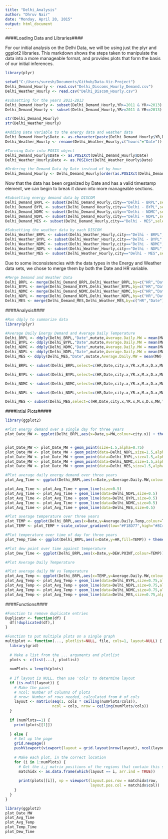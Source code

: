 ```yaml
---
title: "Delhi_Analysis"
author: "Dhruv Nair"
date: "Monday, April 20, 2015"
output: html_document
---
```



####Loading Data and Libraries####

For our initial analysis on the Delhi Data, we will be using just the plyr and ggplot2 libraries. This markdown shows the steps taken to manipulate the data into a more manageable format, and provides plots that form the basis of our initial inferences. 
 
```r
library(plyr)

setwd("C:/Users/suresh/Documents/Github/Data-Viz-Project")
Delhi_Demand_Hourly <- read.csv("Delhi_Discoms_Hourly_Demand.csv")
Delhi_Weather_Hourly <- read.csv("Delhi_Discom_Hourly.csv")

#subsetting for the years 2011-2013
Delhi_Demand_Hourly <- subset(Delhi_Demand_Hourly,YR>=2011 & YR<=2013)
Delhi_Demand_Hourly <- subset(Delhi_Demand_Hourly,YR>=2011 & YR<=2013)

str(Delhi_Demand_Hourly)
str(Delhi_Weather_Hourly)

#Adding Date Variable to the energy data and weather data
Delhi_Demand_Hourly$Date <- as.character(paste(Delhi_Demand_Hourly$YR,Delhi_Demand_Hourly$M,Delhi_Demand_Hourly$D,sep="-"))
Delhi_Weather_Hourly <- rename(Delhi_Weather_Hourly,c("hours"="Date"))

#Turning Date into POSIX object
Delhi_Demand_Hourly$Date <- as.POSIXct(Delhi_Demand_Hourly$Date)
Delhi_Weather_Hourly$Date <- as.POSIXct(Delhi_Weather_Hourly$Date)

#Ordering the Demand Data by Date instead of by hour
Delhi_Demand_Hourly <- Delhi_Demand_Hourly[order(as.POSIXct(Delhi_Demand_Hourly$Date)),]

```

Now that the data has been organized by Date and has a valid timestamp element, we can begin to break it down into more manageable sections.
```r

#Subsetting energy demand data by DISCOM
Delhi_Demand_BRPL <- subset(Delhi_Demand_Hourly,city=="Delhi - BRPL",select=city:Date)
Delhi_Demand_BYPL <- subset(Delhi_Demand_Hourly,city=="Delhi - BYPL",select=city:Date)
Delhi_Demand_NDMC <- subset(Delhi_Demand_Hourly,city=="Delhi - NDMC",select=city:Date)
Delhi_Demand_NDPL <- subset(Delhi_Demand_Hourly,city=="Delhi - NDPL",select=city:Date)
Delhi_Demand_MES <- subset(Delhi_Demand_Hourly,city=="Delhi - MES",select=city:Date)

#Subsetting the weather data by each DISCOM
Delhi_Weather_BRPL <- subset(Delhi_Weather_Hourly,city=="Delhi - BRPL",select=c(Date,city,YR,M,D,HR,TEMP,DEW.POINT))
Delhi_Weather_BYPL <- subset(Delhi_Weather_Hourly,city=="Delhi - BYPL",select=c(Date,city,YR,M,D,HR,TEMP,DEW.POINT))
Delhi_Weather_NDMC <- subset(Delhi_Weather_Hourly,city=="Delhi - NDMC",select=c(Date,city,YR,M,D,HR,TEMP,DEW.POINT))
Delhi_Weather_NDPL <- subset(Delhi_Weather_Hourly,city=="Delhi - NDPL",select=c(Date,city,YR,M,D,HR,TEMP,DEW.POINT))
Delhi_Weather_MES <- subset(Delhi_Weather_Hourly,city=="Delhi - MES",select=c(Date,city,YR,M,D,HR,TEMP,DEW.POINT))

```
Due to some inconsistencies with the data types in the Energy and Weather data sets, we chose to merge them by both the Date and HR variable.
```r
#Merge Demand and Weather Data
Delhi_BRPL <- merge(Delhi_Demand_BRPL,Delhi_Weather_BRPL,by=c("HR","Date"))
Delhi_BYPL <- merge(Delhi_Demand_BYPL,Delhi_Weather_BYPL,by=c("HR","Date"))
Delhi_NDMC <- merge(Delhi_Demand_NDMC,Delhi_Weather_NDMC,by=c("HR","Date"))
Delhi_NDPL <- merge(Delhi_Demand_NDPL,Delhi_Weather_NDPL,by=c("HR","Date"))
Delhi_MES <- merge(Delhi_Demand_MES,Delhi_Weather_MES,by=c("HR","Date"))

```

####Analysis####
```r
#Run ddply to summarize data
library(plyr)

#Average Daily Energy Demand and Average Daily Temperature
Delhi_BRPL <- ddply(Delhi_BRPL,"Date",mutate,Average.Daily.MW = mean(MW),Average.Daily.Temp=mean (TEMP),Average.Daily.DewPoint=mean(DEW.POINT))
Delhi_BYPL <- ddply(Delhi_BYPL,"Date",mutate,Average.Daily.MW = mean(MW),Average.Daily.Temp=mean (TEMP),Average.Daily.DewPoint=mean(DEW.POINT))
Delhi_NDMC <- ddply(Delhi_NDMC,"Date",mutate,Average.Daily.MW = mean(MW),Average.Daily.Temp=mean (TEMP),Average.Daily.DewPoint=mean(DEW.POINT))
Delhi_NDPL <- ddply(Delhi_NDPL,"Date",mutate,Average.Daily.MW = mean(MW),Average.Daily.Temp=mean (TEMP),Average.Daily.DewPoint=mean(DEW.POINT))
Delhi_MES <- ddply(Delhi_MES,"Date",mutate,Average.Daily.MW = mean(MW),Average.Daily.Temp=mean (TEMP),Average.Daily.DewPoint=mean(DEW.POINT))

```

```r
Delhi_BRPL <- subset(Delhi_BRPL,select=c(HR,Date,city.x,YR.x,M.x,D.x,MW,TEMP,DEW.POINT,Average.Daily.MW,Average.Daily.Temp,Average.Daily.DewPoint))

Delhi_BYPL <- subset(Delhi_BYPL,select=c(HR,Date,city.x,YR.x,M.x,D.x,MW,TEMP,DEW.POINT,Average.Daily.MW,Average.Daily.Temp,Average.Daily.DewPoint))

Delhi_NDMC <- subset(Delhi_NDMC,select=c(HR,Date,city.x,YR.x,M.x,D.x,MW,TEMP,DEW.POINT,Average.Daily.MW,Average.Daily.Temp,Average.Daily.DewPoint))

Delhi_NDPL <- subset(Delhi_NDPL,select=c(HR,Date,city.x,YR.x,M.x,D.x,MW,TEMP,DEW.POINT,Average.Daily.MW,Average.Daily.Temp,Average.Daily.DewPoint))

Delhi_MES <- subset(Delhi_MES,select=c(HR,Date,city.x,YR.x,M.x,D.x,MW,TEMP,DEW.POINT,Average.Daily.MW,Average.Daily.Temp,Average.Daily.DewPoint))
```



####Intial Plots#####
```r

library(ggplot2)

#Plot energy demand over a single day for three years
plot_Date_MW <- ggplot(Delhi_BRPL,aes(x=Date,y=MW,colour=city.x)) + theme_minimal() + ylim(0,2500) + scale_colour_manual("DISCOMS\n",values=c("#603B50","#545A76","#327A87","#77AB5E","#C9B64D")) + ggtitle("Daily Energy Use Over Time")


plot_Date_MW <- plot_Date_MW + geom_point(size=1.5,alpha=0.75)
plot_Date_MW <- plot_Date_MW + geom_point(data=Delhi_NDPL,size=1.5,alpha=0.35)
plot_Date_MW <- plot_Date_MW + geom_point(data=Delhi_BYPL,size=1.5,alpha=0.5) 
plot_Date_MW <- plot_Date_MW + geom_point(data=Delhi_NDMC,size=1.5,alpha=0.5)
plot_Date_MW <- plot_Date_MW + geom_point(data=Delhi_MES,size=1.5,alpha=1)

```

```r
#Plot average daily energy demand over three years
plot_Avg_Time <- ggplot(Delhi_BRPL,aes(x=Date,y=Average.Daily.MW,colour=city.x)) + theme_minimal() + ylim(0,2500) + scale_colour_manual("DISCOMS\n",values=c("#603B50","#545A76","#327A87","#77AB5E","#C9B64D")) + ggtitle("Average Daily Energy Use OVer Time")

plot_Avg_Time <- plot_Avg_Time + geom_line(size=0.5)
plot_Avg_Time <- plot_Avg_Time + geom_line(data=Delhi_NDPL,size=0.5)
plot_Avg_Time <- plot_Avg_Time + geom_line(data=Delhi_BYPL,size=0.5)
plot_Avg_Time <- plot_Avg_Time + geom_line(data=Delhi_NDMC,size=0.5)
plot_Avg_Time <- plot_Avg_Time + geom_line(data=Delhi_MES,size=0.5)

#Plot average temperature over three years
plot_TEMP <- ggplot(Delhi_BRPL,aes(x=Date,y=Average.Daily.Temp,colour=TEMP)) + theme_minimal() + ggtitle("Average  Temperature over Three Years") + geom_line(size=0.5)
plot_TEMP <- plot_TEMP + scale_colour_gradient(low="#F18D77",high="#8C4F43",space = "Lab",guide="colourbar")

```

```r
#Plot temperature over time of day for three years
plot_Temp_Time <- ggplot(Delhi_BRPL,aes(x=Date,y=HR,fill=TEMP)) + theme_minimal() + ylim(0,23) + geom_boxplot(size=2,alpha=1) + scale_fill_gradient(low="#6BC8E7",high="#B76159",space = "Lab",guide="colourbar") + ggtitle("Temperature Over 24 Hours for Three Years")

#Plot dew point over time against temperature
plot_Dew_Time <- ggplot(Delhi_BRPL,aes(x=Date,y=DEW.POINT,colour=TEMP)) + theme_minimal() + ylim(0,50) + geom_tile(size=1.5,alpha=0.65) + scale_colour_gradient(low="#6BC8E7",high="#B76159",space = "Lab",guide="colourbar") + ggtitle("Temperature and Dew Point Over Three Years")

#Plot Average Daily Temperature 

#Plot average daily MW vs Temperature
plot_Avg_Temp <- ggplot(Delhi_BRPL,aes(x=TEMP,y=Average.Daily.MW,colour=city.x)) + theme_minimal() + geom_line(size=0.75,alpha=0.65) + scale_colour_manual("DISCOMS\n",values=c("#603B50","#545A76","#327A87","#77AB5E","#C9B64D")) + ggtitle("Average Daily Energy vs Temperature") 
plot_Avg_Temp <- plot_Avg_Temp + geom_line(data=Delhi_BYPL,size=0.75,alpha=0.65)
plot_Avg_Temp <- plot_Avg_Temp + geom_line(data=Delhi_NDPL,size=0.75,alpha=0.65)
plot_Avg_Temp <- plot_Avg_Temp + geom_line(data=Delhi_NDMC,size=0.75,alpha=0.65)
plot_Avg_Temp <- plot_Avg_Temp + geom_line(data=Delhi_MES,size=0.75,alpha=0.65)


```

####Functions####
```r

#Function to remove duplicate entries
Duplicatr <- function(df) {  
  df[!duplicated(df),] 
}

#Function to put multiple plots on a single graph
multiplot <- function(..., plotlist=NULL, file, cols=1, layout=NULL) {
  library(grid)
  
  # Make a list from the ... arguments and plotlist
  plots <- c(list(...), plotlist)
  
  numPlots = length(plots)
  
  # If layout is NULL, then use 'cols' to determine layout
  if (is.null(layout)) {
    # Make the panel
    # ncol: Number of columns of plots
    # nrow: Number of rows needed, calculated from # of cols
    layout <- matrix(seq(1, cols * ceiling(numPlots/cols)),
                     ncol = cols, nrow = ceiling(numPlots/cols))
  }
  
  if (numPlots==1) {
    print(plots[[1]])
    
  } else {
    # Set up the page
    grid.newpage()
    pushViewport(viewport(layout = grid.layout(nrow(layout), ncol(layout))))
    
    # Make each plot, in the correct location
    for (i in 1:numPlots) {
      # Get the i,j matrix positions of the regions that contain this subplot
      matchidx <- as.data.frame(which(layout == i, arr.ind = TRUE))
      
      print(plots[[i]], vp = viewport(layout.pos.row = matchidx$row,
                                      layout.pos.col = matchidx$col))
    }
  }
}

```

```r
library(ggplot2)
plot_Date_MW
plot_Avg_Time
plot_Avg_Temp
plot_Temp_Time
plot_Dew_Time
```

